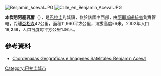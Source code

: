 [[Image:Benjamin_Aceval.JPG|thumb]]
[[Image:Calle_en_Benjamin_Aceval.JPG|thumb]]

'''本傑明阿塞瓦爾'''（{{lang-es|Benjamín Aceval}}），是[[巴拉圭|巴拉圭]]的城鎮，位於該國中西部，由[[阿耶斯總統省|阿耶斯總統省]]負責管轄，距離[[亞松森|亞松森]]42公里，面積11,960平方公里，海拔高度66米，2002年人口16,248，人口密度每平方公里1.36人。

==參考資料==
* [http://www.fallingrain.com/world/PA/16/Benjamin_Aceval.html Coordenadas Geográficas e Imágenes Satelitales: Benjamín Aceval] {{Wayback|url=http://www.fallingrain.com/world/PA/16/Benjamin_Aceval.html |date=20150922031119 }}

{{Paraguay-geo-stub}}
[[Category:巴拉圭城市|Category:巴拉圭城市]]
